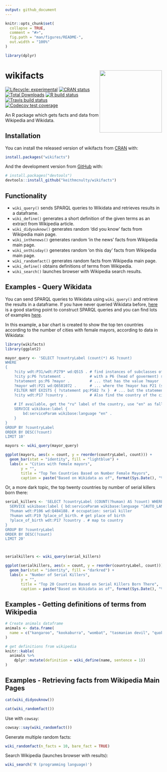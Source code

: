 ```yaml
---
output: github_document
---
```


<!-- README.md is generated from README.Rmd. Please edit that file -->

```r
knitr::opts_chunk$set(
  collapse = TRUE,
  comment = "#>",
  fig.path = "man/figures/README-",
  out.width = "100%"
)
```

```r
library(dplyr)
```

# wikifacts <img src="wikifacts.png" align="right" width="200"/>

<!-- badges: start -->
[![Lifecycle: experimental](https://img.shields.io/badge/lifecycle-experimental-orange.svg)](https://lifecycle.r-lib.org/articles/stages.html)
[![CRAN status](https://www.r-pkg.org/badges/version/wikifacts)](https://CRAN.R-project.org/package=wikifacts)
[![Total Downloads](http://cranlogs.r-pkg.org/badges/grand-total/wikifacts?color=green)](https://cran.r-project.org/package=wikifacts)
[![R build status](https://github.com/keithmcnulty/wikifacts/workflows/R-CMD-check/badge.svg)](https://github.com/keithmcnulty/wikifacts/actions)
[![Travis build status](https://travis-ci.com/keithmcnulty/wikifacts.svg?branch=master)](https://travis-ci.com/keithmcnulty/wikifacts)
[![Codecov test coverage](https://codecov.io/gh/keithmcnulty/wikifacts/branch/master/graph/badge.svg)](https://codecov.io/gh/keithmcnulty/wikifacts?branch=master)
<!-- badges: end -->

An R package which gets facts and data from Wikipedia and Wikidata. 

## Installation

You can install the released version of wikifacts from [CRAN](https://CRAN.R-project.org) with:

``` r
install.packages("wikifacts")
```

And the development version from [GitHub](https://github.com/) with:

``` r
# install.packages("devtools")
devtools::install_github("keithmcnulty/wikifacts")
```

## Functionality

- `wiki_query()` sends SPARQL queries to Wikidata and retrieves results in a dataframe.
- `wiki_define()` generates a short definition of the given terms as an extract from Wikipedia article.
- `wiki_didyouknow()` generates random 'did you know' facts from Wikipedia main page.
- `wiki_inthenews()` generates random 'in the news' facts from Wikipedia main page.
- `wiki_onthisday()` generates random 'on this day' facts from Wikipedia main page.
- `wiki_randomfact()` generates random facts from Wikipedia main page.
- `wiki_define()` obtains definitions of terms from Wikipedia.
- `wiki_search()` launches browser with Wikipedia search results.

## Examples - Query Wikidata

You can send SPARQL queries to Wikidata using `wiki_query()` and retrieve the results in a dataframe. If you have never queried Wikidata before, [here](https://query.wikidata.org/) is a good starting point to construct SPARQL queries and you can find lots of examples [here](https://www.wikidata.org/wiki/Wikidata:SPARQL_query_service/queries/examples).

In this example, a bar chart is created to show the top ten countries according to the number of cities with female mayors, according to data in Wikidata:

```r
library(wikifacts)
library(ggplot2)

mayor_query <- 'SELECT ?countryLabel (count(*) AS ?count)
WHERE
{
	?city wdt:P31/wdt:P279* wd:Q515 . # find instances of subclasses of city
	?city p:P6 ?statement .           # with a P6 (head of goverment) statement
	?statement ps:P6 ?mayor .         # ... that has the value ?mayor
	?mayor wdt:P21 wd:Q6581072 .      # ... where the ?mayor has P21 (sex or gender) female
	FILTER NOT EXISTS { ?statement pq:P582 ?x }  # ... but the statement has no P582 (end date) qualifier
	?city wdt:P17 ?country .          # Also find the country of the city
 	
	# If available, get the "ru" label of the country, use "en" as fallback:
	SERVICE wikibase:label {
		bd:serviceParam wikibase:language "en" .
	}
}
GROUP BY ?countryLabel
ORDER BY DESC(?count)
LIMIT 10'

mayors <- wiki_query(mayor_query)

ggplot(mayors, aes(x = count, y = reorder(countryLabel, count))) +
  geom_bar(stat = "identity", fill = "lightblue") +
  labs(x = "Cities with female mayors",
       y = "",
       title = "Top Ten Countries Based on Number Female Mayors",
       caption = paste("Based on Wikidata as of", format(Sys.Date(), "%d %B %Y")))

```

Or, a more dark topic, the top twenty countries by number of serial killers born there:

```r
serial_killers <- 'SELECT ?countryLabel (COUNT(?human) AS ?count) WHERE { 
  SERVICE wikibase:label { bd:serviceParam wikibase:language "[AUTO_LANGUAGE],en". }
  ?human wdt:P106 wd:Q484188. # occupation: serial killer
  ?human wdt:P19 ?place_of_birth. # get place of birth
  ?place_of_birth wdt:P17 ?country . # map to country
}
GROUP BY ?countryLabel
ORDER BY DESC(?count)
LIMIT 20'



serialkillers <- wiki_query(serial_killers)

ggplot(serialkillers, aes(x = count, y = reorder(countryLabel, count))) +
  geom_bar(stat = "identity", fill = "darkred") +
  labs(x = "Number of Serial Killers",
       y = "",
       title = "Top 20 Countries Based on Serial Killers Born There",
       caption = paste("Based on Wikidata as of", format(Sys.Date(), "%d %B %Y")))

```

## Examples - Getting definitions of terms from Wikipedia

```r
# Create animals dataframe
animals <- data.frame(
  name = c("kangaroo", "kookaburra", "wombat", "tasmanian devil", "quokka")
)

# get definitions from wikipedia
knitr::kable(
  animals %>% 
    dplyr::mutate(definition = wiki_define(name, sentence = 1))
)
```


## Examples - Retrieving facts from Wikipedia Main Pages

``` r
cat(wiki_didyouknow())
```

``` r
cat(wiki_randomfact())
```

Use with `cowsay`: 

``` r
cowsay::say(wiki_randomfact())
```

Generate multiple random facts:

``` r
wiki_randomfact(n_facts = 10, bare_fact = TRUE)

```

Search Wikipedia (launches browser with results):

```r
wiki_search('R (programming language)')
```
